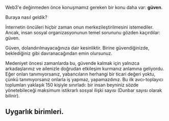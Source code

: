 Web3'e değinmeden önce konuşmamız gereken bir konu daha var: __güven__.

Buraya nasıl geldik?

İnternetin öncüleri hiçbir zaman onun merkezileştirilmesini istemediler. Ancak, insan sosyal organizasyonunun temel sorununu gözden kaçırdılar: güven. 

Güven, dolandırılmayacağınıza dair kesinliktir. Birine güvendiğinizde, beklediğiniz gibi davranacağından emin olursunuz. 

Medeniyet öncesi zamanlarda bu, güvende kalmak için yalnızca arkadaşlarınız ve ailenizle doğrudan etkileşim kurmanız anlamına geliyordu. Eğer onları tanımıyorsanız, yabancıların herhangi bir ticari değeri yoktu, çünkü tanımıyorsanız onlarla iş yapmaz, yapamazdınız. Bu ilk avcı-toplayıcı toplumları yaklaşık 150 kişiyle sınırladı: bir insan beyniniz sözde yönetebileceği maksimum istikrarlı sosyal ilişki sayısı (Dunbar sayısı olarak bilinir).

## Uygarlık birimleri. 